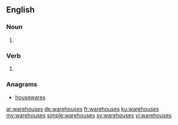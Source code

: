 ==English==

===Noun===
{{head|en|plural}}

# {{plural of|warehouse|lang=en}}

===Verb===
{{head|en}}

# {{en-third-person singular of|warehouse}}

===Anagrams===
* [[housewares#English|housewares]]

[[ar:warehouses]]
[[de:warehouses]]
[[fr:warehouses]]
[[ku:warehouses]]
[[my:warehouses]]
[[simple:warehouses]]
[[sv:warehouses]]
[[vi:warehouses]]